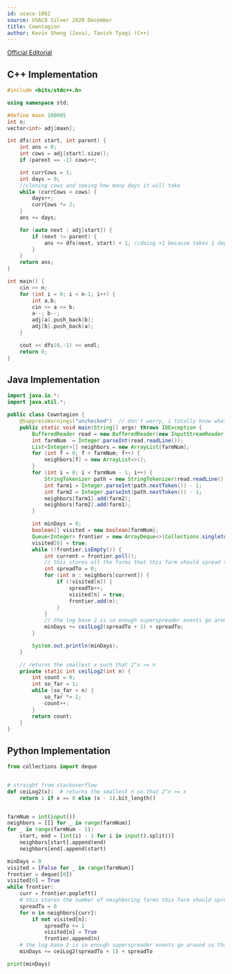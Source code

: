 ```yaml
---
id: usaco-1062
source: USACO Silver 2020 December
title: Cowntagion
author: Kevin Sheng (Java), Tanish Tyagi (C++)
---
```


[Official Editorial](http://www.usaco.org/current/data/sol_prob1_silver_dec20.html)

<LanguageSection>

<CPPSection>

## C++ Implementation

```cpp 
#include <bits/stdc++.h>

using namespace std;

#define maxn 100005
int n;
vector<int> adj[maxn];

int dfs(int start, int parent) {
	int ans = 0;
	int cows = adj[start].size();
	if (parent == -1) cows++;

	int currCows = 1;
	int days = 0;
	//cloning cows and seeing how many days it will take
	while (currCows < cows) {
		days++;
		currCows *= 2;
	}
	ans += days;

	for (auto next : adj[start]) {
		if (next != parent) {
			ans += dfs(next, start) + 1; //doing +1 because takes 1 day for the sick cow to travel to next node, so need to factor that in to ans
		}
	}
	return ans;
}

int main() {
	cin >> n;
	for (int i = 0; i < n-1; i++) {
		int a,b;
		cin >> a >> b;
		a--; b--;
		adj[a].push_back(b);
		adj[b].push_back(a);
	}

	cout << dfs(0,-1) << endl;
	return 0;
}

```
</CPPSection>

<JavaSection>
	
## Java Implementation

```java
import java.io.*;
import java.util.*;

public class Cowntagion {
    @SuppressWarnings("unchecked")  // don't worry, i totally know what i'm doing
    public static void main(String[] args) throws IOException {
        BufferedReader read = new BufferedReader(new InputStreamReader(System.in));
        int farmNum  = Integer.parseInt(read.readLine());
        List<Integer>[] neighbors = new ArrayList[farmNum];
        for (int f = 0; f < farmNum; f++) {
            neighbors[f] = new ArrayList<>();
        }
        for (int i = 0; i < farmNum - 1; i++) {
            StringTokenizer path = new StringTokenizer(read.readLine());
            int farm1 = Integer.parseInt(path.nextToken()) - 1;
            int farm2 = Integer.parseInt(path.nextToken()) - 1;
            neighbors[farm1].add(farm2);
            neighbors[farm2].add(farm1);
        }

        int minDays = 0;
        boolean[] visited = new boolean[farmNum];
        Queue<Integer> frontier = new ArrayDeque<>(Collections.singletonList(0));
        visited[0] = true;
        while (!frontier.isEmpty()) {
            int current = frontier.poll();
            // this stores all the farms that this farm should spread to for optimal spreading
            int spreadTo = 0;
            for (int n : neighbors[current]) {
                if (!visited[n]) {
                    spreadTo++;
                    visited[n] = true;
                    frontier.add(n);
                }
            }
            // the log base 2 is so enough superspreader events go around so that there are enough cows, and then we need to add the length of spreadTo so the cows can actually go to the other farms
            minDays += ceilLog2(spreadTo + 1) + spreadTo;
        }

        System.out.println(minDays);
    }

    // returns the smallest x such that 2^x >= n
    private static int ceilLog2(int n) { 
        int count = 0;
        int so_far = 1;  
        while (so_far < n) { 
            so_far *= 2;
            count++;
        }
        return count;
    } 
}
```

</JavaSection>


<PySection>
	
## Python Implementation

```py
from collections import deque


# straight from stackoverflow
def ceiLog2(x):  # returns the smallest n so that 2^n >= x
    return 1 if x == 0 else (x - 1).bit_length()


farmNum = int(input())
neighbors = [[] for _ in range(farmNum)]
for _ in range(farmNum - 1):
    start, end = [int(i) - 1 for i in input().split()]
    neighbors[start].append(end)
    neighbors[end].append(start)

minDays = 0
visited = [False for _ in range(farmNum)]
frontier = deque([0])
visited[0] = True
while frontier:
    curr = frontier.popleft()
    # this stores the number of neighboring farms this farm should spread to for optimal spreading
    spreadTo = 0
    for n in neighbors[curr]:
        if not visited[n]:
            spreadTo += 1
            visited[n] = True
            frontier.append(n)
    # the log base 2 is so enough superspreader events go around so that there are enough cows, and then we need to add the length of spreadTo so the cows can actually go to the other farms
    minDays += ceiLog2(spreadTo + 1) + spreadTo

print(minDays)
```

</PySection>

</LanguageSection>

